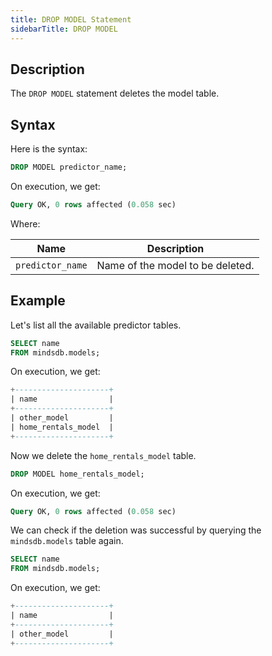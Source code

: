 ```yaml
---
title: DROP MODEL Statement
sidebarTitle: DROP MODEL
---
```


## Description

The `DROP MODEL` statement deletes the model table.

## Syntax

Here is the syntax:

```sql
DROP MODEL predictor_name;
```

On execution, we get:

```sql
Query OK, 0 rows affected (0.058 sec)
```

Where:

| Name               | Description                      |
| ------------------ | -------------------------------- |
| `predictor_name`   | Name of the model to be deleted. |

## Example

Let's list all the available predictor tables.

```sql
SELECT name
FROM mindsdb.models;
```

On execution, we get:

```sql
+---------------------+
| name                |
+---------------------+
| other_model         |
| home_rentals_model  |
+---------------------+
```

Now we delete the `home_rentals_model` table.

```sql
DROP MODEL home_rentals_model;
```

On execution, we get:

```sql
Query OK, 0 rows affected (0.058 sec)
```

We can check if the deletion was successful by querying the `mindsdb.models`
table again.

```sql
SELECT name
FROM mindsdb.models;
```

On execution, we get:

```sql
+---------------------+
| name                |
+---------------------+
| other_model         |
+---------------------+
```
